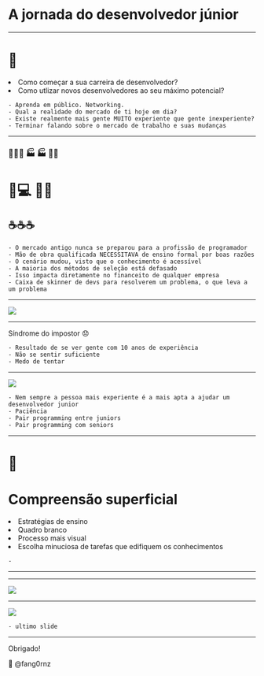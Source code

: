 

<Head>
  <title>A jornada do desenvolvedor júnior</title>
</Head>

# A jornada do desenvolvedor júnior

---

<Appear>
  <h1>🤔</h1>
  <li>Como começar a sua carreira de desenvolvedor?</li>
  <li>Como utlizar novos desenvolvedores ao seu máximo potencial?</li>
</Appear>

```notes
- Aprenda em público. Networking.
- Qual a realidade do mercado de ti hoje em dia?
- Existe realmente mais gente MUITO experiente que gente inexperiente?
- Terminar falando sobre o mercado de trabalho e suas mudanças
```

---

### 👩🏿‍🏭 🏭 🏭 👨‍🏭

<Appear>
  <h1>👩💻 👨‍💻</h1>
  <h2>☕☕☕</h2>
</Appear>

```notes
- O mercado antigo nunca se preparou para a profissão de programador
- Mão de obra qualificada NECESSITAVA de ensino formal por boas razões
- O cenário mudou, visto que o conhecimento é acessível
- A maioria dos métodos de seleção está defasado
- Isso impacta diretamente no financeito de qualquer empresa
- Caixa de skinner de devs para resolverem um problema, o que leva a um problema
```

---

<Image size="50%" src="neo.gif" />

---

Síndrome do impostor 😞

```notes
- Resultado de se ver gente com 10 anos de experiência
- Não se sentir suficiente
- Medo de tentar
```

---

<Image size="50%" src="lotr.gif" />

```notes
- Nem sempre a pessoa mais experiente é a mais apta a ajudar um desenvolvedor junior
- Paciência
- Pair programming entre juniors
- Pair programming com seniors
```

---

# 💭

<Appear>
<h1>Compreensão superficial</h1>

<li>Estratégias de ensino</li>

<li>Quadro branco</li>

<li>Processo mais visual </li>

<li>Escolha minuciosa de tarefas que edifiquem os conhecimentos </li>

</Appear>

```notes
-
```

---

---

<Image size="50%" src="kungfu.gif" />

---

<Image size="50%" src="junior.gif" />

```notes
- ultimo slide
```

---

Obrigado!

🔵 @fang0rnz

